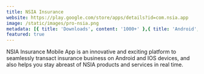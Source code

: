 ```yaml
---
title: NSIA Insurance
website: https://play.google.com/store/apps/details?id=com.nsia.app
image: /static/images/pro-nsia.png
metadata: [{ title: 'Downloads', content: '1000+' },{ title: 'Android', content: 'Yes' },{ title: 'iOS', content: 'Yes' }]
featured: true
---
```


NSIA Insurance Mobile App is an innovative and exciting platform to seamlessly transact insurance business on Android and IOS devices, and also helps you stay abreast of NSIA products and services in real time.